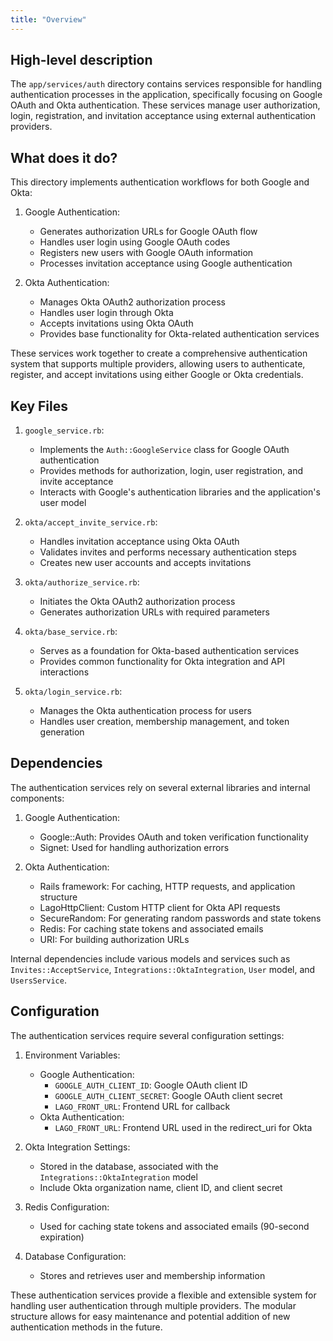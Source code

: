 ```yaml
---
title: "Overview"
---
```


## High-level description
The `app/services/auth` directory contains services responsible for handling authentication processes in the application, specifically focusing on Google OAuth and Okta authentication. These services manage user authorization, login, registration, and invitation acceptance using external authentication providers.

## What does it do?
This directory implements authentication workflows for both Google and Okta:

1. Google Authentication:
   - Generates authorization URLs for Google OAuth flow
   - Handles user login using Google OAuth codes
   - Registers new users with Google OAuth information
   - Processes invitation acceptance using Google authentication

2. Okta Authentication:
   - Manages Okta OAuth2 authorization process
   - Handles user login through Okta
   - Accepts invitations using Okta OAuth
   - Provides base functionality for Okta-related authentication services

These services work together to create a comprehensive authentication system that supports multiple providers, allowing users to authenticate, register, and accept invitations using either Google or Okta credentials.

## Key Files

1. `google_service.rb`:
   - Implements the `Auth::GoogleService` class for Google OAuth authentication
   - Provides methods for authorization, login, user registration, and invite acceptance
   - Interacts with Google's authentication libraries and the application's user model

2. `okta/accept_invite_service.rb`:
   - Handles invitation acceptance using Okta OAuth
   - Validates invites and performs necessary authentication steps
   - Creates new user accounts and accepts invitations

3. `okta/authorize_service.rb`:
   - Initiates the Okta OAuth2 authorization process
   - Generates authorization URLs with required parameters

4. `okta/base_service.rb`:
   - Serves as a foundation for Okta-based authentication services
   - Provides common functionality for Okta integration and API interactions

5. `okta/login_service.rb`:
   - Manages the Okta authentication process for users
   - Handles user creation, membership management, and token generation

## Dependencies
The authentication services rely on several external libraries and internal components:

1. Google Authentication:
   - Google::Auth: Provides OAuth and token verification functionality
   - Signet: Used for handling authorization errors

2. Okta Authentication:
   - Rails framework: For caching, HTTP requests, and application structure
   - LagoHttpClient: Custom HTTP client for Okta API requests
   - SecureRandom: For generating random passwords and state tokens
   - Redis: For caching state tokens and associated emails
   - URI: For building authorization URLs

Internal dependencies include various models and services such as `Invites::AcceptService`, `Integrations::OktaIntegration`, `User` model, and `UsersService`.

## Configuration
The authentication services require several configuration settings:

1. Environment Variables:
   - Google Authentication:
     - `GOOGLE_AUTH_CLIENT_ID`: Google OAuth client ID
     - `GOOGLE_AUTH_CLIENT_SECRET`: Google OAuth client secret
     - `LAGO_FRONT_URL`: Frontend URL for callback
   - Okta Authentication:
     - `LAGO_FRONT_URL`: Frontend URL used in the redirect_uri for Okta

2. Okta Integration Settings:
   - Stored in the database, associated with the `Integrations::OktaIntegration` model
   - Include Okta organization name, client ID, and client secret

3. Redis Configuration:
   - Used for caching state tokens and associated emails (90-second expiration)

4. Database Configuration:
   - Stores and retrieves user and membership information

These authentication services provide a flexible and extensible system for handling user authentication through multiple providers. The modular structure allows for easy maintenance and potential addition of new authentication methods in the future.